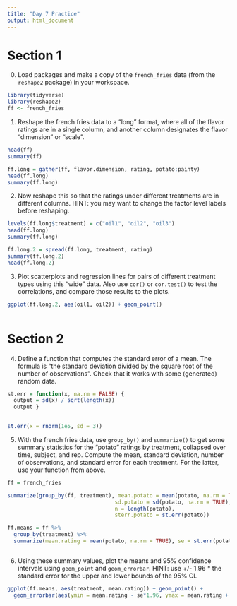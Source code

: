 ```yaml
---
title: "Day 7 Practice"
output: html_document
---
```



# Section 1

0. Load packages and make a copy of the `french_fries` data (from the `reshape2` package) in your workspace.

```r
library(tidyverse)
library(reshape2)
ff <- french_fries

```

1. Reshape the french fries data to a "long" format, where all of the flavor ratings are in a single column, and another column designates the flavor "dimension" or "scale".

```r
head(ff)
summary(ff)

ff.long = gather(ff, flavor.dimension, rating, potato:painty)
head(ff.long)
summary(ff.long)
```


2. Now reshape this so that the ratings under different treatments are in different columns. HINT: you may want to change the factor level labels before reshaping.

```r

levels(ff.long$treatment) = c("oil1", "oil2", "oil3")
head(ff.long)
summary(ff.long)

ff.long.2 = spread(ff.long, treatment, rating)
summary(ff.long.2)
head(ff.long.2)

```


3. Plot scatterplots and regression lines for pairs of different treatment types using this "wide" data. Also use `cor()` or `cor.test()` to test the correlations, and compare those results to the plots.

```r
ggplot(ff.long.2, aes(oil1, oil2)) + geom_point()



```


# Section 2

4. Define a function that computes the standard error of a mean. The formula is "the standard deviation divided by the square root of the number of observations". Check that it works with some (generated) random data. 

```r


st.err = function(x, na.rm = FALSE) {
  output = sd(x) / sqrt(length(x))
  output }
  

st.err(x = rnorm(1e5, sd = 3))


```


5. With the french fries data, use `group_by()` and `summarize()` to get some summary statistics for the "potato" ratings by treatment, collapsed over time, subject, and rep.  Compute the mean, standard deviation, number of observations, and standard error for each treatment. For the latter, use your function from above.

```r

ff = french_fries

summarize(group_by(ff, treatment), mean.potato = mean(potato, na.rm = TRUE), 
                                  sd.potato = sd(potato, na.rm = TRUE), 
                                  n = length(potato),
                                  sterr.potato = st.err(potato))

ff.means = ff %>%
  group_by(treatment) %>%
  summarize(mean.rating = mean(potato, na.rm = TRUE), se = st.err(potato))



```


6. Using these summary values, plot the means and 95% confidence intervals using `geom_point` and `geom_errorbar`. HINT: use +/- 1.96 * the standard error for the upper and lower bounds of the 95% CI.

```r

ggplot(ff.means, aes(treatment, mean.rating)) + geom_point() +
  geom_errorbar(aes(ymin = mean.rating - se*1.96, ymax = mean.rating + se*1.96))  #this is how error bar works

```


